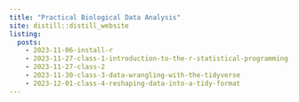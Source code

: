 ```yaml
---
title: "Practical Biological Data Analysis"
site: distill::distill_website
listing:
  posts:
    - 2023-11-06-install-r
    - 2023-11-27-class-1-introduction-to-the-r-statistical-programming-language
    - 2023-11-27-class-2
    - 2023-11-30-class-3-data-wrangling-with-the-tidyverse
    - 2023-12-01-class-4-reshaping-data-into-a-tidy-format
---
```

